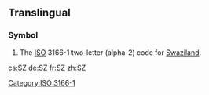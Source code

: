 {{also|.sz}}
==Translingual==

===Symbol===
{{head|mul|symbol}}

# The [[ISO]] 3166-1 two-letter (alpha-2) code for [[Swaziland]].

[[Category:ISO 3166-1]]

[[cs:SZ]]
[[de:SZ]]
[[fr:SZ]]
[[zh:SZ]]